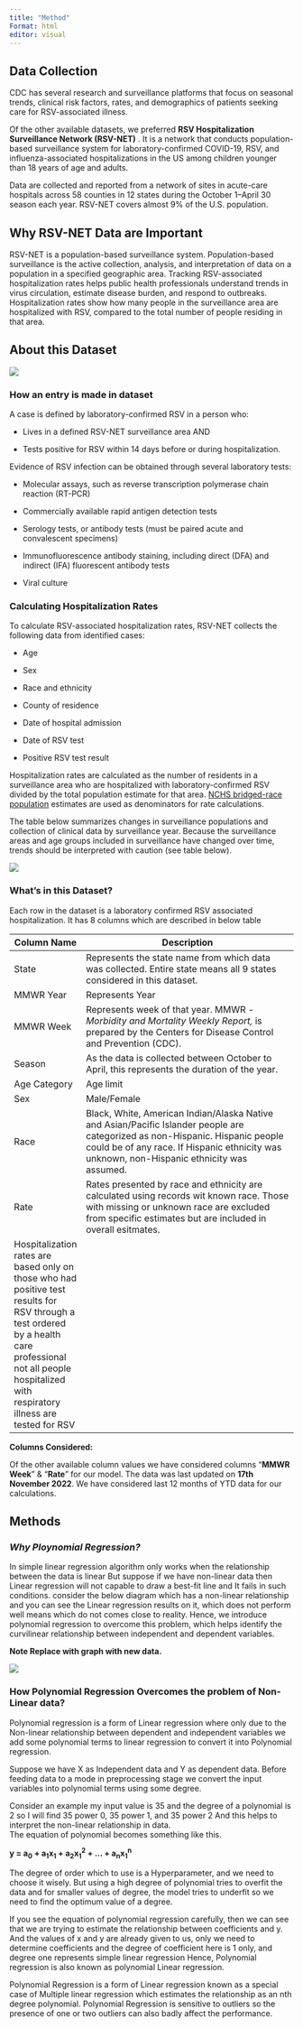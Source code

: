 ```yaml
---
title: "Method"
Format: html
editor: visual
---
```


## Data Collection

CDC has several research and surveillance platforms that focus on seasonal trends, clinical risk factors, rates, and demographics of patients seeking care for RSV-associated illness.

Of the other available datasets, we preferred **RSV Hospitalization Surveillance Network (RSV-NET)** . It is a network that conducts population-based surveillance system for laboratory-confirmed COVID-19, RSV, and influenza-associated hospitalizations in the US among children younger than 18 years of age and adults.

Data are collected and reported from a network of sites in acute-care hospitals across 58 counties in 12 states during the October 1--April 30 season each year. RSV-NET covers almost 9% of the U.S. population.

## **Why RSV-NET Data are Important**

RSV-NET is a population-based surveillance system. Population-based surveillance is the active collection, analysis, and interpretation of data on a population in a specified geographic area. Tracking RSV-associated hospitalization rates helps public health professionals understand trends in virus circulation, estimate disease burden, and respond to outbreaks. Hospitalization rates show how many people in the surveillance area are hospitalized with RSV, compared to the total number of people residing in that area.

## About this Dataset

![](images/paste-8FF52AAE.png)

### How an entry is made in dataset

A case is defined by laboratory-confirmed RSV in a person who:

-   Lives in a defined RSV-NET surveillance area AND

-   Tests positive for RSV within 14 days before or during hospitalization.

Evidence of RSV infection can be obtained through several laboratory tests:

-   Molecular assays, such as reverse transcription polymerase chain reaction (RT-PCR)

-   Commercially available rapid antigen detection tests

-   Serology tests, or antibody tests (must be paired acute and convalescent specimens)

-   Immunofluorescence antibody staining, including direct (DFA) and indirect (IFA) fluorescent antibody tests

-   Viral culture

### **Calculating Hospitalization Rates**

To calculate RSV-associated hospitalization rates, RSV-NET collects the following data from identified cases:

-   Age

-   Sex

-   Race and ethnicity

-   County of residence

-   Date of hospital admission

-   Date of RSV test

-   Positive RSV test result

Hospitalization rates are calculated as the number of residents in a surveillance area who are hospitalized with laboratory-confirmed RSV divided by the total population estimate for that area. [NCHS bridged-race population](https://www.cdc.gov/nchs/nvss/bridged_race.htm) estimates are used as denominators for rate calculations.

The table below summarizes changes in surveillance populations and collection of clinical data by surveillance year. Because the surveillance areas and age groups included in surveillance have changed over time, trends should be interpreted with caution (see table below).

![](images/paste-72BAB924.png)

### **What's in this Dataset?**

Each row in the dataset is a laboratory confirmed RSV associated hospitalization. It has 8 columns which are described in below table

| Column Name  | Description                                                                                                                                                                                                                 |
|----------------|--------------------------------------------------------|
| State        | Represents the state name from which data was collected. Entire state means all 9 states considered in this dataset.                                                                                                        |
| MMWR Year    | Represents Year                                                                                                                                                                                                             |
| MMWR Week    | Represents week of that year. MMWR - *Morbidity and Mortality Weekly Report,* is prepared by the Centers for Disease Control and Prevention (CDC).                                                                          |
| Season       | As the data is collected between October to April, this represents the duration of the year.                                                                                                                                |
| Age Category | Age limit                                                                                                                                                                                                                   |
| Sex          | Male/Female                                                                                                                                                                                                                 |
| Race         | Black, White, American Indian/Alaska Native and Asian/Pacific Islander people are categorized as non-Hispanic. Hispanic people could be of any race. If Hispanic ethnicity was unknown, non-Hispanic ethnicity was assumed. |
| Rate         | Rates presented by race and ethnicity are calculated using records wit known race. Those with missing or unknown race are excluded from specific estimates but are included in overall esitmates.                           
                Hospitalization rates are based only on those who had positive test results for RSV through a test ordered by a health care professional not all people hospitalized with respiratory illness are tested for RSV             |

**Columns Considered:**

Of the other available column values we have considered columns "**MMWR Week**" & "**Rate**" for our model. The data was last updated on **17th November 2022**. We have considered last 12 months of YTD data for our calculations.

## Methods

### *Why Ploynomial Regression?*

In simple linear regression algorithm only works when the relationship between the data is linear But suppose if we have non-linear data then Linear regression will not capable to draw a best-fit line and It fails in such conditions. consider the below diagram which has a non-linear relationship and you can see the Linear regression results on it, which does not perform well means which do not comes close to reality. Hence, we introduce polynomial regression to overcome this problem, which helps identify the curvilinear relationship between independent and dependent variables.

**Note Replace with graph with new data.**

![](images/paste-73DF7630.png)

### **How Polynomial Regression Overcomes the problem of Non-Linear data?**

Polynomial regression is a form of Linear regression where only due to the Non-linear relationship between dependent and independent variables we add some polynomial terms to linear regression to convert it into Polynomial regression.

Suppose we have X as Independent data and Y as dependent data. Before feeding data to a mode in preprocessing stage we convert the input variables into polynomial terms using some degree.

Consider an example my input value is 35 and the degree of a polynomial is 2 so I will find 35 power 0, 35 power 1, and 35 power 2 And this helps to interpret the non-linear relationship in data.\
The equation of polynomial becomes something like this.

**y = a~0~ + a~1~x~1~ + a~2~x~1~^2^ + ... + a~n~x~1~^n^**

The degree of order which to use is a Hyperparameter, and we need to choose it wisely. But using a high degree of polynomial tries to overfit the data and for smaller values of degree, the model tries to underfit so we need to find the optimum value of a degree.

If you see the equation of polynomial regression carefully, then we can see that we are trying to estimate the relationship between coefficients and y. And the values of x and y are already given to us, only we need to determine coefficients and the degree of coefficient here is 1 only, and degree one represents simple linear regression Hence, Polynomial regression is also known as polynomial Linear regression.

Polynomial Regression is a form of Linear regression known as a special case of Multiple linear regression which estimates the relationship as an nth degree polynomial. Polynomial Regression is sensitive to outliers so the presence of one or two outliers can also badly affect the performance.

